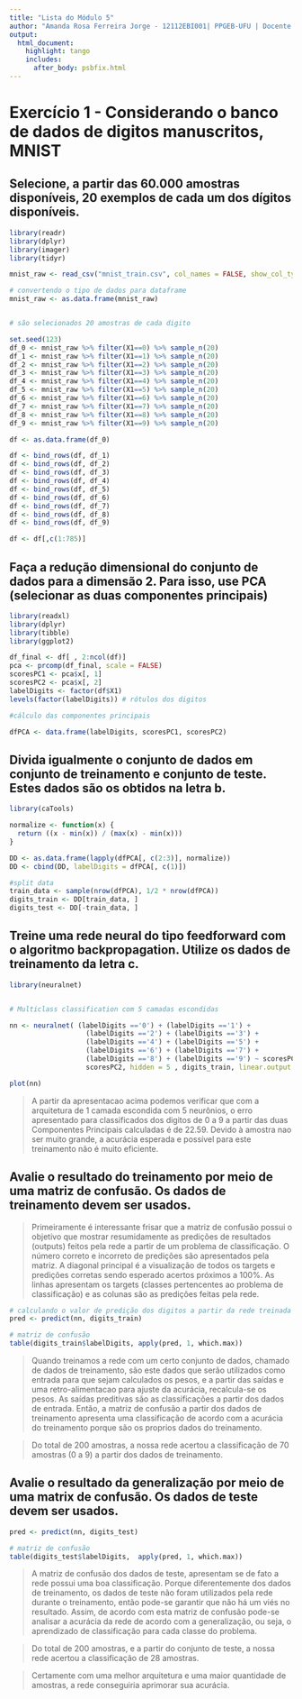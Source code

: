 ---
title: "Lista do Módulo 5"
author: "Amanda Rosa Ferreira Jorge - 12112EBI001| PPGEB-UFU | Docente: Prof. Adriano Andrade"
output: 
  html_document:
    highlight: tango
    includes:
      after_body: psbfix.html
---

# Exercício 1 - Considerando o banco de dados de digitos manuscritos, MNIST

## Selecione, a partir das 60.000 amostras disponíveis, 20 exemplos de cada um dos dígitos disponíveis.

```{r}
library(readr)
library(dplyr)
library(imager)
library(tidyr)

mnist_raw <- read_csv("mnist_train.csv", col_names = FALSE, show_col_types = FALSE) # acessando os dados no formato csv a partir de uma base de dados remota (armazenada em servidor remoto)

# convertendo o tipo de dados para dataframe
mnist_raw <- as.data.frame(mnist_raw)


# são selecionados 20 amostras de cada digito

set.seed(123)
df_0 <- mnist_raw %>% filter(X1==0) %>% sample_n(20)
df_1 <- mnist_raw %>% filter(X1==1) %>% sample_n(20)
df_2 <- mnist_raw %>% filter(X1==2) %>% sample_n(20)
df_3 <- mnist_raw %>% filter(X1==3) %>% sample_n(20)
df_4 <- mnist_raw %>% filter(X1==4) %>% sample_n(20)
df_5 <- mnist_raw %>% filter(X1==5) %>% sample_n(20)
df_6 <- mnist_raw %>% filter(X1==6) %>% sample_n(20)
df_7 <- mnist_raw %>% filter(X1==7) %>% sample_n(20)
df_8 <- mnist_raw %>% filter(X1==8) %>% sample_n(20)
df_9 <- mnist_raw %>% filter(X1==9) %>% sample_n(20)

df <- as.data.frame(df_0)

df <- bind_rows(df, df_1)
df <- bind_rows(df, df_2)
df <- bind_rows(df, df_3)
df <- bind_rows(df, df_4)
df <- bind_rows(df, df_5)
df <- bind_rows(df, df_6)
df <- bind_rows(df, df_7)
df <- bind_rows(df, df_8)
df <- bind_rows(df, df_9)

df <- df[,c(1:785)]
```

## Faça a redução dimensional do conjunto de dados para a dimensão 2. Para isso, use PCA (selecionar as duas componentes principais)

```{r}
library(readxl)
library(dplyr)
library(tibble)
library(ggplot2)

df_final <- df[ , 2:ncol(df)]
pca <- prcomp(df_final, scale = FALSE)
scoresPC1 <- pca$x[, 1]
scoresPC2 <- pca$x[, 2]
labelDigits <- factor(df$X1)
levels(factor(labelDigits)) # rótulos dos digitos

#cálculo das componentes principais

dfPCA <- data.frame(labelDigits, scoresPC1, scoresPC2)

```

## Divida igualmente o conjunto de dados em conjunto de treinamento e conjunto de teste. Estes dados são os obtidos na letra b.


```{r}
library(caTools)

normalize <- function(x) {
  return ((x - min(x)) / (max(x) - min(x)))
}

DD <- as.data.frame(lapply(dfPCA[, c(2:3)], normalize))
DD <- cbind(DD, labelDigits = dfPCA[, c(1)])

#split data
train_data <- sample(nrow(dfPCA), 1/2 * nrow(dfPCA))
digits_train <- DD[train_data, ]
digits_test <- DD[-train_data, ]

```


## Treine uma rede neural do tipo feedforward com o algoritmo backpropagation. Utilize os dados de treinamento da letra c.

```{r}
library(neuralnet)


# Multiclass classification com 5 camadas escondidas

nn <- neuralnet( (labelDigits =='0') + (labelDigits =='1') +
                   (labelDigits =='2') + (labelDigits =='3') + 
                   (labelDigits =='4') + (labelDigits =='5') +
                   (labelDigits =='6') + (labelDigits =='7') + 
                   (labelDigits =='8') + (labelDigits =='9') ~ scoresPC1 + 
                   scoresPC2, hidden = 5 , digits_train, linear.output = FALSE)

plot(nn)
```

> A partir da apresentacao acima podemos verificar que com a arquitetura de 1 camada escondida com 5 neurônios, o erro apresentado para classificados dos digitos de 0 a 9 a partir das duas Componentes Principais calculadas é de 22.59. Devido à amostra nao ser muito grande, a acurácia esperada e possível para este treinamento não é muito eficiente.

## Avalie o resultado do treinamento por meio de uma matriz de confusão. Os dados de treinamento devem ser usados.

> Primeiramente é interessante frisar que a matriz de confusão possui o objetivo que mostrar resumidamente as predições de resultados (outputs) feitos pela rede a partir de um problema de classificação. O número correto e incorreto de predições são apresentados pela matriz. A diagonal principal é a visualização de todos os targets e predições corretas sendo esperado acertos próximos a 100%. As linhas apresentam os targets (classes pertencentes ao problema de classificação) e as colunas são as predições feitas pela rede.

```{r}
# calculando o valor de predição dos digitos a partir da rede treinada
pred <- predict(nn, digits_train)

# matriz de confusão
table(digits_train$labelDigits, apply(pred, 1, which.max))

```

> Quando treinamos a rede com um certo conjunto de dados, chamado de dados de treinamento, são este dados que serão utilizados como entrada para que sejam calculados os pesos, e a partir das saídas e uma retro-alimentacao para ajuste da acurácia, recalcula-se os pesos. As saídas preditivas são as classificações a partir dos dados de entrada. Então, a matriz de confusão a partir dos dados de treinamento apresenta uma classificação de acordo com a acurácia do treinamento porque são os proprios dados do treinamento.

> Do total de 200 amostras, a nossa rede acertou a classificação de 70 amostras (0 a 9) a partir dos dados de treinamento. 



## Avalie o resultado da generalização por meio de uma matrix de confusão. Os dados de teste devem ser usados.

```{r}
pred <- predict(nn, digits_test)

# matriz de confusão
table(digits_test$labelDigits,  apply(pred, 1, which.max))
```

> A matriz de confusão dos dados de teste, apresentam se de fato a rede possui uma boa classificação. Porque diferentemente dos dados de treinamento, os dados de teste não foram utilizados pela rede durante o treinamento, então pode-se garantir que não há um viés no resultado. Assim, de acordo com esta matriz de confusão pode-se analisar a acurácia da rede de acordo com a generalização, ou seja, o aprendizado de classificação para cada classe do problema.

> Do total de 200 amostras, e a partir do conjunto de teste, a nossa rede acertou a classificação de 28 amostras.

> Certamente com uma melhor arquitetura e uma maior quantidade de amostras, a rede conseguiria aprimorar sua acurácia.



